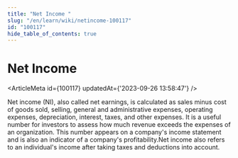 ```yaml
---
title: "Net Income "
slug: "/en/learn/wiki/netincome-100117"
id: "100117"
hide_table_of_contents: true
---
```



# Net Income 

<ArticleMeta id={100117} updatedAt={'2023-09-26 13:58:47'} />
<div className='border-solid border-b border-t-0 my-4 border-[var(--ifm-color-gray-300)]' />

Net income (NI), also called net earnings, is calculated as sales minus cost of goods sold, selling, general and administrative expenses, operating expenses, depreciation, interest, taxes, and other expenses. It is a useful number for investors to assess how much revenue exceeds the expenses of an organization. This number appears on a company's income statement and is also an indicator of a company's profitability.Net income also refers to an individual's income after taking taxes and deductions into account.
